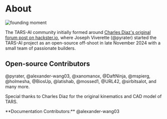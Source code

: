 

# About

<Image src="/founding.png" alt="founding moment" width={646} height={500} />

The TARS-AI community initially formed around [Charles Diaz's original forum post on hackster.io](https://www.hackster.io/charlesdiaz/how-to-build-your-own-replica-of-tars-from-interstellar-224833), where Joseph Viverette (@pyrater) started the TARS-AI project as an open-source off-shoot in late November 2024 with a small team of passionate builders.

## Open-source Contributors
@pyrater, @alexander-wang03, @xanomanox, @DaftNinja, @mspierg, @holmesha, @BiosUp, @latishab, @mossed1, @URL42, @sirbitsalot, and many more.

Special thanks to Charles Diaz for the original kinematics and CAD model of TARS. 

<Callout type="default" emoji="👉">
  **Documentation Contributors:** @alexander-wang03
</Callout>
